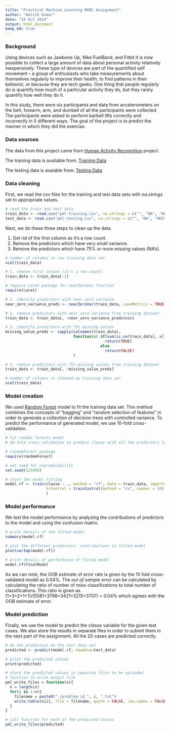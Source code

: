 ```yaml
---
title: "Practical Machine Learning MOOC Assignment"
author: "Aatish Kumar"
date: "24 Oct 2014"
output: html_document
keep_md: true
---
```


### Background 
Using devices such as Jawbone Up, Nike FuelBand, and Fitbit it is now possible to collect a large amount of data about personal activity relatively inexpensively. These type of devices are part of the quantified self movement – a group of enthusiasts who take measurements about themselves regularly to improve their health, to find patterns in their behavior, or because they are tech geeks. One thing that people regularly do is quantify how much of a particular activity they do, but they rarely quantify how well they do it. 

In this study, there were six participants and data from accelerometers on the belt, forearm, arm, and dumbell of all the participants were collected. The participants were asked to perform barbell lifts correctly and incorrectly in 5 different ways. The goal of the project is to predict the manner in which they did the exercise. 

### Data sources

The data from this project came from [Human Activity Recognition](http://groupware.les.inf.puc-rio.br/har) project.

The training data is available from: [Training Data](https://d396qusza40orc.cloudfront.net/predmachlearn/pml-training.csv)

The testing data is avaiable from: [Testing Data](https://d396qusza40orc.cloudfront.net/predmachlearn/pml-testing.csv)

### Data cleaning

First, we read the csv files for the training and test data sets with *na.strings* set to appropriate values.

```r
# read the train and test data
train_data <- read.csv("pml-training.csv", na.strings = c("", "NA", "#DIV/0!"))
test_data <- read.csv("pml-testing.csv", na.strings = c("", "NA", "#DIV/0!"))
```

Next, we do these three steps to clean up the data.

1. Get rid of the first column as it's a row count.
2. Remove the predictors which have very small variance.
3. Remove the predictors which have 75% or more missing values (NA's).

```r
# number of columns in raw training data set
ncol(train_data)

# 1. remove first column (it's a row count)
train_data <- train_data[-1]

# require caret package for nearZeroVar function
require(caret)

# 2. identify predictors with near zero variance
near_zero_variance_preds <- nearZeroVar(train_data, saveMetrics = TRUE)

# 2. remove predictors with near zero variance from training dataset
train_data <- train_data[, !near_zero_variance_preds$nzv]

# 3. identify predictors with 75% missing values
missing_value_preds <- sapply(colnames(train_data), 
                              function(x) if(sum(is.na(train_data[, x])) > 0.75*nrow(train_data))
                                            return(TRUE)
                                          else
                                            return(FALSE)
                              )

# 3. remove predictors with 75% missing values from training dataset
train_data <- train_data[, !missing_value_preds]

# number of columns in cleaned-up training data set
ncol(train_data)
```
### Model creation
We used [Random Forest](http://en.wikipedia.org/wiki/Random_forest) model to fit the training data set. This method combines the concepts of "bagging" and "random selection of features" in order to generate a collection of decision trees with controlled variance. To predict the performance of generated model, we use 10-fold cross-validation.
```r
# fit random forests model
# 10-fold cross validation to predict classe with all the predictors left after data cleaning

# randomForest package 
require(randomForest)

# set seed for reproducibility
set.seed(123456)

# start the model fitting
model.rf <- train(classe ~ ., method = "rf", data = train_data, importance = TRUE, 
                  trControl = trainControl(method = "cv", number = 10)
                  )

```

### Model performance
We test the model performance by analyzing the contributions of predictors to the model and using the confusion matrix.

```r
# print details of the fitted model
summary(model.rf)

# plot the different predictors' contributions to fitted model
plot(varImp(model.rf))

# print details of performance of fitted model
model.rf$finalModel
```
As we can note, the OOB estimate of error rate is given by the 10 fold cross-validated model as 0.04%. The *out of sample* error can be calculated by calculating the ratio of number of miss-classifications to total number of classifications. This ratio is given as (1+3+2+1+1)/(5581+3798+3421+3215+3707) = 0.04% which agrees with the OOB estimate of error.

### Model prediction
Finally, we use the model to predict the *classe* variable for the given test cases. We also store the results in separate files in order to submit them in the next part of the assignment. All the 20 cases are predicted correctly.

```r
# do the prediction on the test data set
predicted <- predict(model.rf, newdata=test_data)

# print the predicted values
print(predicted)

# store the predicted values in separate files to be uploaded
# function to write output file
pml_write_files = function(x){
  n = length(x)
  for(i in 1:n){
    filename = paste0("./problem_id_", i, ".txt")
    write.table(x[i], file = filename, quote = FALSE, row.names = FALSE, col.names = FALSE)
  }
}

# call function for each of the predicted values
pml_write_files(predicted)
```